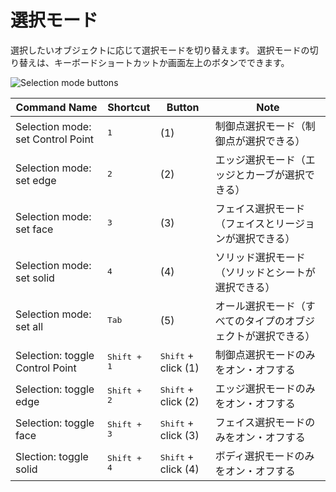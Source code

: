 # 選択モード

選択したいオブジェクトに応じて選択モードを切り替えます。
選択モードの切り替えは、キーボードショートカットか画面左上のボタンでできます。

![Selection mode buttons](/img/selection-mode-buttons.png)


| Command Name                      | Shortcut             | Button                       | Note                                                         |
| --------------------------------- | -------------------- | ---------------------------- | ------------------------------------------------------------ |
| Selection mode: set Control Point | <kbd>1</kbd>         | (1)                          | 制御点選択モード（制御点が選択できる）                       |
| Selection mode: set edge          | <kbd>2</kbd>         | (2)                          | エッジ選択モード（エッジとカーブが選択できる）               |
| Selection mode: set face          | <kbd>3</kbd>         | (3)                          | フェイス選択モード（フェイスとリージョンが選択できる）       |
| Selection mode: set solid         | <kbd>4</kbd>         | (4)                          | ソリッド選択モード（ソリッドとシートが選択できる）           |
| Selection mode: set all           | <kbd>Tab</kbd>       | (5)                          | オール選択モード（すべてのタイプのオブジェクトが選択できる） |
| Selection: toggle Control Point   | <kbd>Shift + 1</kbd> | <kbd>Shift</kbd> + click (1) | 制御点選択モードのみをオン・オフする                         |
| Selection: toggle edge            | <kbd>Shift + 2</kbd> | <kbd>Shift</kbd> + click (2) | エッジ選択モードのみをオン・オフする                         |
| Selection: toggle face            | <kbd>Shift + 3</kbd> | <kbd>Shift</kbd> + click (3) | フェイス選択モードのみをオン・オフする                       |
| Slection: toggle solid            | <kbd>Shift + 4</kbd> | <kbd>Shift</kbd> + click (4) | ボディ選択モードのみをオン・オフする                         |









